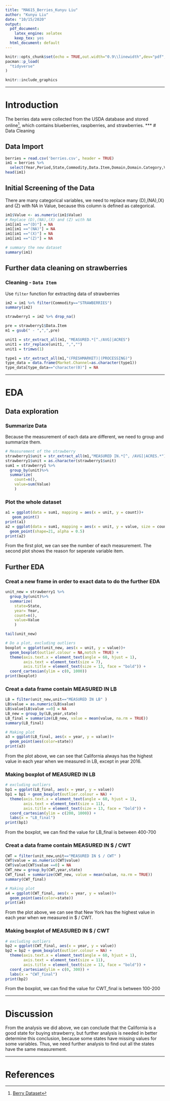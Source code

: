 ```yaml
---
title: "MA615_Berries_Kunyu Liu"
author: "Kunyu Liu"
date: "10/15/2020"
output:
  pdf_document: 
    latex_engine: xelatex
    keep_tex: yes
  html_document: default
---
```


```r
knitr::opts_chunk$set(echo = TRUE,out.width="0.9\\linewidth",dev="pdf",fig.align  = 'center')
pacman::p_load(
  "tidyverse"
)

knitr::include_graphics
```

***

# Introduction
The berries data were collected from the USDA database and stored online[^1], which contains blueberries, raspberries, and strawberries. 
***
# Data Cleaning

## Data Import

```r
berries = read.csv('berries.csv', header = TRUE)
im1 = berries %>%
  select(Year,Period,State,Commodity,Data.Item,Domain,Domain.Category,Value)
head(im1)
```
## Initial Screening of the Data

There are many categorical variables, we need to replace many (D),(NA),(X) and (Z) with NA in Value, because this column is defined as categorical. 

```r
im1$Value <- as.numeric(im1$Value)
# Replace (D),(NA),(X) and (Z) with NA
im1[im1 =="(D)"] = NA
im1[im1 =="(NA)"] = NA
im1[im1 =="(X)"] = NA
im1[im1 =="(Z)"] = NA

# summary the new dataset
summary(im1)
```

## Further data cleaning on strawberries

### Cleaning - `Data Item`
Use `filter` function for extracting data of strawberries

```r
im2 = im1 %>% filter(Commodity=="STRAWBERRIES")
summary(im2)

strawberry1 = im2 %>% drop_na()

pre = strawberry1$Data.Item
m1 = gsub(" - ",",",pre)

unit1 = str_extract_all(m1, "MEASURED.*[^./AVG]|ACRES")
unit1 = str_replace(unit1, ",","")
unit1 = trimws(1)
```
```r
type1 = str_extract_all(m1,"(FRESHMARKET)|(PROCESSING)")
type_data = data.frame(Market.Channel=as.character(type1))
type_data[type_data=="character(0)"] = NA
```

***
# EDA
## Data exploration
### Summarize Data
Because the measurement of each data are different, we need to group and summarize them.
```r
# Measurement of the strawberry
strawberry1$unit = str_extract_all(m1,"MEASURED IN.*[^, /AVG]|ACRES.*")
strawberry1$unit = as.character(strawberry1$unit)
sum1 = strawberry1 %>%
  group_by(unit)%>%
  summarize(
    count=n(),
    value=sum(Value)
    )
```

### Plot the whole dataset
```r
a1 = ggplot(data = sum1, mapping = aes(x = unit, y = count))+
   geom_point()
print(a1)
a2 = ggplot(data = sum1, mapping = aes(x = unit, y = value, size = count)) +
  geom_point(shape=21, alpha = 0.5) 
print(a2)
```
From the first plot, we can see the number of each measurement. The second plot shows the reason for seperate variable item.

## Further EDA
### Creat a new frame in order to exact data to do the further EDA

```r
unit_new = strawberry1 %>%
  group_by(unit)%>%
  summarize(
    state=State,
    year= Year,
    count=n(),
    value=Value
    )

tail(unit_new)
```
```r
# Do a plot, excluding outliers
boxplot = ggplot(unit_new, aes(x = unit, y = value))+ 
  geom_boxplot(outlier.colour = NA,notch = TRUE) +
  theme(axis.text.x = element_text(angle = 60, hjust = 1),
        axis.text = element_text(size = 7),
        axis.title = element_text(size = 13, face = "bold")) +
  coord_cartesian(ylim = c(0, 1000)) 
print(boxplot)
```
### Creat a data frame contain MEASURED IN LB

```r
LB = filter(unit_new,unit=="MEASURED IN LB" )
LB$value = as.numeric(LB$value)
LB$value[LB$value ==0] = NA
LB_new = group_by(LB,year,state)
LB_final = summarize(LB_new, value = mean(value, na.rm = TRUE))
summary(LB_final)

# Making plot
a3 = ggplot(LB_final, aes(x = year, y = value))+
  geom_point(aes(color=state))
print(a3)
```
From the plot above, we can see that California always has the highest value in each year when we measured in LB, except in year 2016.

### Making boxplot of MEASURED IN LB
```r
# excluding outliers
bp1 = ggplot(LB_final, aes(x = year, y = value))
bp1 = bp1 + geom_boxplot(outlier.colour = NA) +
  theme(axis.text.x = element_text(angle = 60, hjust = 1),
        axis.text = element_text(size = 11),
        axis.title = element_text(size = 13, face = "bold")) +
  coord_cartesian(ylim = c(200, 1000)) +
  labs(x = "LB_final")
print(bp1)
```
From the boxplot, we can find the value for LB_final is between 400-700

### Creat a data frame contain MEASURED IN  $ / CWT
```r

CWT = filter(unit_new,unit=="MEASURED IN $ / CWT" )
CWT$value = as.numeric(CWT$value)
CWT$value[CWT$value ==0] = NA
CWT_new = group_by(CWT,year,state)
CWT_final = summarize(CWT_new, value = mean(value, na.rm = TRUE))
summary(CWT_final)

# Making plot
a4 = ggplot(CWT_final, aes(x = year, y = value))+
  geom_point(aes(color=state))
print(a4)
```
From the plot above, we can see that New York has the highest value in each year when we measured in $ / CWT.

### Making boxplot of MEASURED IN  $ / CWT
```r
# excluding outliers
bp2 = ggplot(CWT_final, aes(x = year, y = value))
bp2 = bp2 + geom_boxplot(outlier.colour = NA) +
  theme(axis.text.x = element_text(angle = 60, hjust = 1),
        axis.text = element_text(size = 11),
        axis.title = element_text(size = 13, face = "bold")) +
  coord_cartesian(ylim = c(0, 300)) +
  labs(x = "CWT_final")
print(bp2)
```
From the boxplot, we can find the value for CWT_final is between 100-200

***
# Discussion
From the analysis we did above, we can conclude that the California is a good state for buying strawberry, but further analysis is needed in better determine this conclusion, because some states have missing values for some variables. Thus, we need further analysis to find out all the states have the same measurement.

***

# References

[^1]: [Berry Dataset](https://quickstats.nass.usda.gov/results/D416E96E-3D5C-324C-9334-1D38DF88FFF1)




